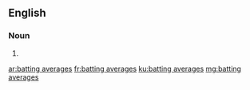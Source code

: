 ==English==

===Noun===
{{head|en|plural}}

# {{plural of|batting average|lang=en}}

[[ar:batting averages]]
[[fr:batting averages]]
[[ku:batting averages]]
[[mg:batting averages]]